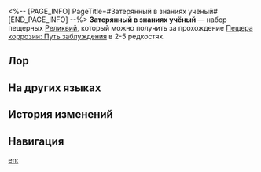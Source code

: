 <%-- [PAGE_INFO]
PageTitle=#Затерянный в знаниях учёный#
[END_PAGE_INFO] --%>
{{Набор Реликвий Инфобокс
|id           = 81224
|Изображение  = Предмет Затерянный в знаниях учёный.png
|Тип          = Пещерная реликвия
|2пБонус      = Повышает крит. шанс на 8%.
|4пБонус      = Повышает урон навыка и сверхспособности на 20%. После использования сверхспособности урон следующего навыка повышается на 25%.
|Голова       = Серебряный монокль учёного
|Руки         = Вспомогательные фаланги учёного
|Тело         = Твидовый пиджак учёного
|Ноги         = Замшевые сапоги учёного
|Редкость     = 2345
|Источник2.1  = [[Пещера коррозии: Путь заблуждения]]
|Источник3.1  = [[Пещера коррозии: Путь заблуждения]]
|Источник4.1  = [[Пещера коррозии: Путь заблуждения]]
|Источник5.1  = [[Пещера коррозии: Путь заблуждения]]
|Источник5.2  = [[Синтез реликвий]]
|Свойство1    = 
|Свойство2    = 
|Свойство3    = 
}}
'''Затерянный в знаниях учёный''' — набор пещерных [[Реликвии|Реликвий]], который можно получить за прохождение [[Пещера коррозии: Путь заблуждения]] в 2-5{{Иконка/Звёзды|1}} редкостях.

==Лор==
{{Реликвия Лор|Затерянный в знаниях учёный}}

==На других языках==
{{На других языках
|en   = Scholar Lost in Erudition
|zhs  = 识海迷坠的学者
|zht  = 識海迷墜的學者
|ja   = 知識の海に溺れる学者
|ko   = 지식의 바다에 빠진 학자
|es   = Eruditos perdidos en el mar del conocimiento
|fr   = Perdition dans l'Érudition
|ru   = Затерянный в знаниях учёный
|th   = Scholar Lost in Erudition
|vi   = Học Giả Lạc Lối Trong Biển Tri Thức
|de   = Im Wissen verlorene Gelehrte
|id   = Scholar Lost in Erudition
|pt   = Uma Erudita Perdida na Erudição
}}

==История изменений==
{{История изменений|3.5}}

==Навигация==
{{Наборы реликвий Навбокс}}

[[en:]]